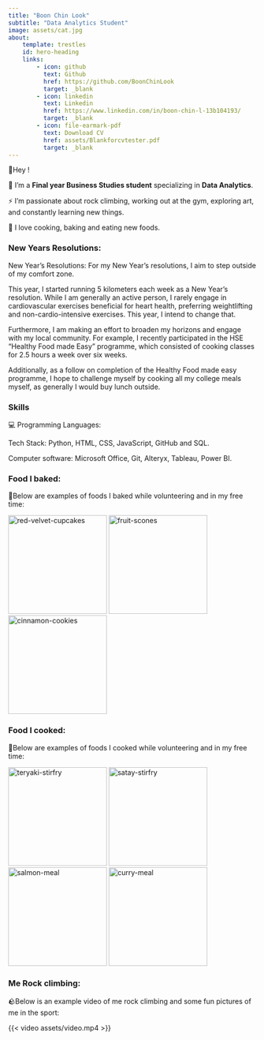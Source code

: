 ```yaml
---
title: "Boon Chin Look"
subtitle: "Data Analytics Student"
image: assets/cat.jpg
about: 
    template: trestles
    id: hero-heading
    links:
        - icon: github
          text: Github
          href: https://github.com/BoonChinLook
          target: _blank
        - icon: linkedin
          text: Linkedin
          href: https://www.linkedin.com/in/boon-chin-l-13b104193/
          target: _blank
        - icon: file-earmark-pdf
          text: Download CV
          href: assets/Blankforcvtester.pdf
          target: _blank
---
```


::: {#hero-heading}
<div class="h1">🤗Hey !</div>

<div class="lead">

🌱 I’m a **Final year Business Studies student** specializing in **Data Analytics**.

⚡ I’m passionate about rock climbing, working out at the gym, exploring art, and constantly learning new things.

🍕 I love cooking, baking and eating new foods.


</div>
:::


<!--New Years resolutions-->
### New Years Resolutions:

New Year's Resolutions: For my New Year's resolutions, I aim to step outside of my comfort zone.

This year, I started running 5 kilometers each week as a New Year's resolution. While I am generally an active person, I rarely engage in cardiovascular exercises beneficial for heart health, preferring weightlifting and non-cardio-intensive exercises. This year, I intend to change that.

Furthermore, I am making an effort to broaden my horizons and engage with my local community. For example, I recently participated in the HSE "Healthy Food made Easy" programme, which consisted of cooking classes for 2.5 hours a week over six weeks.

Additionally, as a follow on completion of the Healthy Food made easy programme, I hope to challenge myself by cooking all my college meals myself, as generally I would buy lunch outside.

### Skills

💻 Programming Languages:

Tech Stack:  Python, HTML, CSS, JavaScript, GitHub and SQL. 

Computer software:  Microsoft Office, Git, Alteryx, Tableau, Power BI. 

### Food I baked:
🍪Below are examples of foods I baked while volunteering and in my free time:

![red-velvet-cupcakes](assets/baked1.PNG){width=200}
![fruit-scones](assets/baked2.PNG){width=200}
![cinnamon-cookies](assets/baked3.PNG){width=200}

### Food I cooked:
🍛Below are examples of foods I cooked while volunteering and in my free time:

![teryaki-stirfry](assets/food1.PNG){width=200}
![satay-stirfry](assets/food2.PNG){width=200}
![salmon-meal](assets/food3.PNG){width=200}
![curry-meal](assets/food4.PNG){width=200}

### Me Rock climbing:
🪨Below is an example video of me rock climbing and some fun pictures of me in the sport:

{{< video assets/video.mp4 >}}
